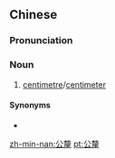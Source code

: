{{also|公厘}}
==Chinese==
{{zh-forms|s=公厘}}

===Pronunciation===
{{zh-pron
|m=gōnglí
|cat=n
}}

===Noun===
{{zh-noun}}

# [[centimetre]]/[[centimeter]] {{gloss|SI unit}}

====Synonyms====
* {{zh-l|毫米}}

[[zh-min-nan:公釐]]
[[pt:公釐]]